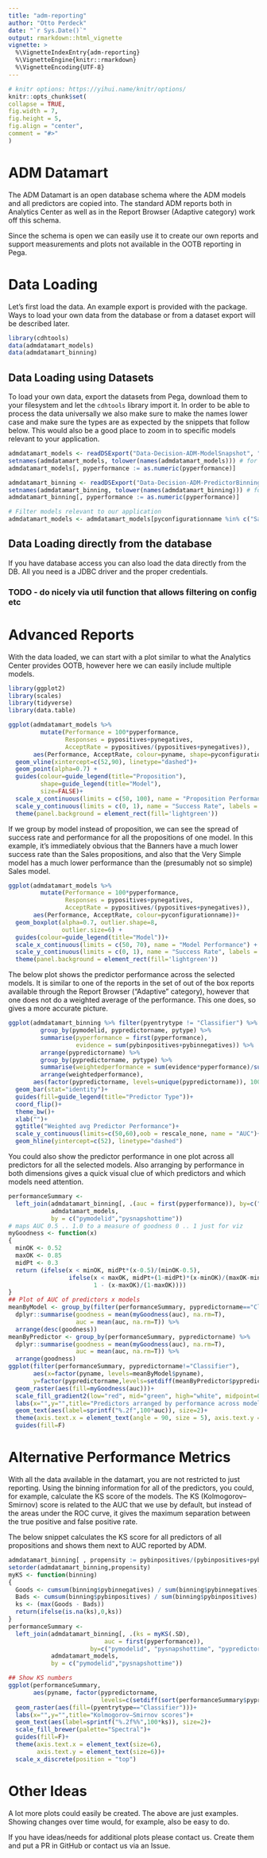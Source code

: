 ```yaml
---
title: "adm-reporting"
author: "Otto Perdeck"
date: "`r Sys.Date()`"
output: rmarkdown::html_vignette
vignette: >
  %\VignetteIndexEntry{adm-reporting}
  %\VignetteEngine{knitr::rmarkdown}
  %\VignetteEncoding{UTF-8}
---
```

  
```r
# knitr options: https://yihui.name/knitr/options/
knitr::opts_chunk$set(
collapse = TRUE,
fig.width = 7,
fig.height = 5,
fig.align = "center",
comment = "#>"
)
```

# ADM Datamart

The ADM Datamart is an open database schema where the ADM models and all predictors are copied into. The standard ADM reports both in Analytics Center as well as in the Report Browser (Adaptive category) work off this schema.

Since the schema is open we can easily use it to create our own reports and support measurements and plots not available in the OOTB reporting in Pega.

# Data Loading

Let's first load the data. An example export is provided with the package. Ways to load your own data from the database or from
a dataset export will be described later.

```r
library(cdhtools)
data(admdatamart_models)
data(admdatamart_binning)
```

## Data Loading using Datasets

To load your own data, export the datasets from Pega, download them to your filesystem and let the `cdhtools` library import it. In order to be able to process the data universally we also make sure to make the names lower case and make sure the types are as expected by the snippets that follow below. This would also be a good place to zoom in to specific models relevant to your application.

```r
admdatamart_models <- readDSExport("Data-Decision-ADM-ModelSnapshot", "~/Downloads")
setnames(admdatamart_models, tolower(names(admdatamart_models))) # for compatibility with database approach
admdatamart_models[, pyperformance := as.numeric(pyperformance)]

admdatamart_binning <- readDSExport("Data-Decision-ADM-PredictorBinningSnapshot", "~/Downloads")
setnames(admdatamart_binning, tolower(names(admdatamart_binning))) # for compatibility with database approach
admdatamart_binning[, pyperformance := as.numeric(pyperformance)]

# Filter models relevant to our application
admdatamart_models <- admdatamart_models[pyconfigurationname %in% c("SalesModel", "BannerModel")]
```

## Data Loading directly from the database

If you have database access you can also load the data directly from the DB. All you need is a JDBC driver and the proper credentials.

### TODO - do nicely via util function that allows filtering on config etc

# Advanced Reports

With the data loaded, we can start with a plot similar to what the Analytics Center provides OOTB, however here we can easily include multiple models.

```r
library(ggplot2)
library(scales)
library(tidyverse)
library(data.table)

ggplot(admdatamart_models %>%
         mutate(Performance = 100*pyperformance,
                Responses = pypositives+pynegatives,
                AcceptRate = pypositives/(pypositives+pynegatives)),
       aes(Performance, AcceptRate, colour=pyname, shape=pyconfigurationname, size=log(Responses)))+
  geom_vline(xintercept=c(52,90), linetype="dashed")+
  geom_point(alpha=0.7) +
  guides(colour=guide_legend(title="Proposition"),
         shape=guide_legend(title="Model"),
         size=FALSE)+
  scale_x_continuous(limits = c(50, 100), name = "Proposition Performance") +
  scale_y_continuous(limits = c(0, 1), name = "Success Rate", labels = scales::percent) +
  theme(panel.background = element_rect(fill='lightgreen'))
```

If we group by model instead of proposition, we can see the spread of success rate and performance for all the propositions of one model. In this example, it’s immediately obvious that the Banners have a much lower success rate than the Sales propositions, and also that the Very Simple model has a much lower performance than the (presumably not so simple) Sales model.

```r
ggplot(admdatamart_models %>%
         mutate(Performance = 100*pyperformance,
                Responses = pypositives+pynegatives,
                AcceptRate = pypositives/(pypositives+pynegatives)),
       aes(Performance, AcceptRate, colour=pyconfigurationname))+
  geom_boxplot(alpha=0.7, outlier.shape=8,
               outlier.size=6) +
  guides(colour=guide_legend(title="Model"))+
  scale_x_continuous(limits = c(50, 70), name = "Model Performance") +
  scale_y_continuous(limits = c(0, 1), name = "Success Rate", labels = scales::percent) +
  theme(panel.background = element_rect(fill='lightgreen'))
```

The below plot shows the predictor performance across the selected models. It is similar to one of the reports in the set of out of the box reports available through the Report Browser ("Adaptive" category), however that one does not do a weighted average of the performance. This one does, so gives a more accurate picture.

```r
ggplot(admdatamart_binning %>% filter(pyentrytype != "Classifier") %>%
         group_by(pymodelid, pypredictorname, pytype) %>%
         summarise(pyperformance = first(pyperformance),
                   evidence = sum(pybinpositives+pybinnegatives)) %>%
         arrange(pypredictorname) %>% 
         group_by(pypredictorname, pytype) %>%
         summarise(weightedperformance = sum(evidence*pyperformance)/sum(evidence)) %>%
         arrange(weightedperformance),
       aes(factor(pypredictorname, levels=unique(pypredictorname)), 100*weightedperformance, fill=pytype)) +
  geom_bar(stat="identity")+
  guides(fill=guide_legend(title="Predictor Type"))+
  coord_flip()+
  theme_bw()+
  xlab("")+
  ggtitle("Weighted avg Predictor Performance")+
  scale_y_continuous(limits=c(50,60),oob = rescale_none, name = "AUC")+
  geom_hline(yintercept=c(52), linetype="dashed")
```

You could also show the predictor performance in one plot across all predictors for all the selected models. Also arranging by performance in both dimensions gives a quick visual clue of which predictors and which models need attention.

```r
performanceSummary <- 
  left_join(admdatamart_binning[, .(auc = first(pyperformance)), by=c("pymodelid", "pysnapshottime", "pypredictorname")],
            admdatamart_models,
            by = c("pymodelid","pysnapshottime"))
# maps AUC 0.5 .. 1.0 to a measure of goodness 0 .. 1 just for viz
myGoodness <- function(x)
{
  minOK <- 0.52
  maxOK <- 0.85
  midPt <- 0.3
  return (ifelse(x < minOK, midPt*(x-0.5)/(minOK-0.5), 
                 ifelse(x < maxOK, midPt+(1-midPt)*(x-minOK)/(maxOK-minOK), 
                        1 - (x-maxOK)/(1-maxOK))))
}
## Plot of AUC of predictors x models
meanByModel <- group_by(filter(performanceSummary, pypredictorname=="Classifier"), pyname) %>% 
  dplyr::summarise(goodness = mean(myGoodness(auc), na.rm=T),
                   auc = mean(auc, na.rm=T)) %>% 
  arrange(desc(goodness))
meanByPredictor <- group_by(performanceSummary, pypredictorname) %>% 
  dplyr::summarise(goodness = mean(myGoodness(auc), na.rm=T),
                   auc = mean(auc, na.rm=T)) %>% 
  arrange(goodness)
ggplot(filter(performanceSummary, pypredictorname!="Classifier"), 
       aes(x=factor(pyname, levels=meanByModel$pyname), 
       y=factor(pypredictorname,levels=setdiff(meanByPredictor$pypredictorname, "Classifier"))))+
  geom_raster(aes(fill=myGoodness(auc)))+
  scale_fill_gradient2(low="red", mid="green", high="white", midpoint=0.5) +
  labs(x="",y="",title="Predictors arranged by performance across models")+
  geom_text(aes(label=sprintf("%.2f",100*auc)), size=2)+
  theme(axis.text.x = element_text(angle = 90, size = 5), axis.text.y = element_text(size = 5))+
  guides(fill=F)
```

# Alternative Performance Metrics

With all the data available in the datamart, you are not restricted to just reporting. Using the binning information for all of the predictors, you could, for example, calculate the KS score of the models. The KS (Kolmogorov–Smirnov) score is related to the AUC that we use by default, but instead of the areas under the ROC curve, it gives the maximum separation between the true positive and false positive rate.

The below snippet calculates the KS score for all predictors of all propositions and shows them next to AUC reported by ADM.


```r
admdatamart_binning[ , propensity := pybinpositives/(pybinpositives+pybinnegatives)]
setorder(admdatamart_binning,propensity)
myKS <- function(binning)
{
  Goods <- cumsum(binning$pybinnegatives) / sum(binning$pybinnegatives)
  Bads <- cumsum(binning$pybinpositives) / sum(binning$pybinpositives)
  ks <- (max(Goods - Bads))
  return(ifelse(is.na(ks),0,ks))
}
performanceSummary <- 
  left_join(admdatamart_binning[, .(ks = myKS(.SD),
                           auc = first(pyperformance)), 
                       by=c("pymodelid", "pysnapshottime", "pypredictorname","pyentrytype")],
            admdatamart_models,
            by = c("pymodelid","pysnapshottime"))

## Show KS numbers
ggplot(performanceSummary, 
       aes(pyname, factor(pypredictorname,
                          levels=c(setdiff(sort(performanceSummary$pypredictorname,decreasing = T), "Classifier"),"Classifier"))))+
  geom_raster(aes(fill=(pyentrytype=="Classifier")))+
  labs(x="",y="",title="Kolmogorov–Smirnov scores")+
  geom_text(aes(label=sprintf("%.2f%%",100*ks)), size=2)+
  scale_fill_brewer(palette="Spectral")+
  guides(fill=F)+
  theme(axis.text.x = element_text(size=6),
        axis.text.y = element_text(size=6))+
  scale_x_discrete(position = "top")
```

# Other Ideas

A lot more plots could easily be created. The above are just examples. Showing changes over time would, for example, also be easy to do.

If you have ideas/needs for additional plots please contact us. Create them and put a PR in GitHub or contact us via an Issue.


